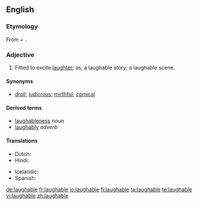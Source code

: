 ==English==

===Etymology===
From {{term|laugh}} + {{term|-able}}.

===Adjective===
{{en-adj}}

# Fitted to excite [[laughter]]; as, a laughable story; a laughable scene.

====Synonyms====
* [[droll]]; [[ludicrous]]; [[mirthful]]; [[comical]]

====Derived terms====
* [[laughableness]] ''noun''
* [[laughably]] ''adverb''

====Translations====
{{trans-top|fitted to exite laughter}}
* Dutch: {{t+|nl|belachelijk}}
* Hindi: {{t|hi|हास्यस्पद|tr=hāsyaspad|sc=Deva}}
{{trans-mid}}
* Icelandic: {{t+|is|hlægilegur}}
* Spanish: {{t|es|risible}}
{{trans-bottom}}

[[de:laughable]]
[[fr:laughable]]
[[io:laughable]]
[[fi:laughable]]
[[ta:laughable]]
[[te:laughable]]
[[vi:laughable]]
[[zh:laughable]]